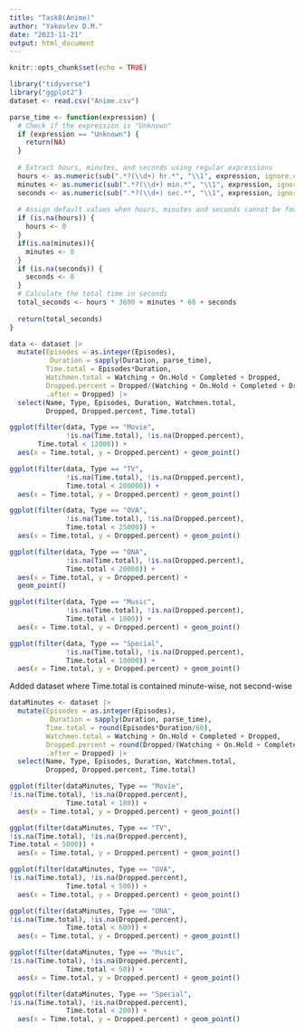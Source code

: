 ```yaml
---
title: "Task8(Anime)"
author: "Yakovlev D.M."
date: "2023-11-21"
output: html_document
---
```


```r
knitr::opts_chunk$set(echo = TRUE)
```

```r
library("tidyverse")
library("ggplot2")
dataset <- read.csv("Anime.csv")

parse_time <- function(expression) {
  # Check if the expression is "Unknown"
  if (expression == "Unknown") {
    return(NA)
  }
  
  # Extract hours, minutes, and seconds using regular expressions
  hours <- as.numeric(sub(".*?(\\d+) hr.*", "\\1", expression, ignore.case = TRUE))
  minutes <- as.numeric(sub(".*?(\\d+) min.*", "\\1", expression, ignore.case = TRUE))
  seconds <- as.numeric(sub(".*?(\\d+) sec.*", "\\1", expression, ignore.case = TRUE))
  
  # Assign default values when hours, minutes and seconds cannot be found
  if (is.na(hours)) {
    hours <- 0
  }
  if(is.na(minutes)){
    minutes <- 0
  }
  if (is.na(seconds)) {
    seconds <- 0
  }
  # Calculate the total time in seconds
  total_seconds <- hours * 3600 + minutes * 60 + seconds
  
  return(total_seconds)
}
```

```r
data <- dataset |>
  mutate(Episodes = as.integer(Episodes), 
          Duration = sapply(Duration, parse_time),
         Time.total = Episodes*Duration,
         Watchmen.total = Watching + On.Hold + Completed + Dropped,
         Dropped.percent = Dropped/(Watching + On.Hold + Completed + Dropped),
         .after = Dropped) |>
  select(Name, Type, Episodes, Duration, Watchmen.total, 
         Dropped, Dropped.percent, Time.total) 
```

```r
ggplot(filter(data, Type == "Movie", 
              !is.na(Time.total), !is.na(Dropped.percent),
       Time.total < 12000)) +
  aes(x = Time.total, y = Dropped.percent) + geom_point()
```

```r
ggplot(filter(data, Type == "TV", 
              !is.na(Time.total), !is.na(Dropped.percent),
              Time.total < 200000)) +
  aes(x = Time.total, y = Dropped.percent) + geom_point()
```

```r
ggplot(filter(data, Type == "OVA", 
              !is.na(Time.total), !is.na(Dropped.percent),
              Time.total < 25000)) +
  aes(x = Time.total, y = Dropped.percent) + geom_point()
```

```r
ggplot(filter(data, Type == "ONA", 
              !is.na(Time.total), !is.na(Dropped.percent),
              Time.total < 20000)) +  
  aes(x = Time.total, y = Dropped.percent) +
  geom_point()
```

```r
ggplot(filter(data, Type == "Music", 
              !is.na(Time.total), !is.na(Dropped.percent),
              Time.total < 1000)) +
  aes(x = Time.total, y = Dropped.percent) + geom_point()
```

```r
ggplot(filter(data, Type == "Special", 
              !is.na(Time.total), !is.na(Dropped.percent),
              Time.total < 10000)) +
  aes(x = Time.total, y = Dropped.percent) + geom_point()
```

Added dataset where Time.total is contained minute-wise, not second-wise
```r
dataMinutes <- dataset |>
  mutate(Episodes = as.integer(Episodes), 
          Duration = sapply(Duration, parse_time),
         Time.total = round(Episodes*Duration/60),
         Watchmen.total = Watching + On.Hold + Completed + Dropped,
         Dropped.percent = round(Dropped/(Watching + On.Hold + Completed + Dropped)*100),
         .after = Dropped) |>
  select(Name, Type, Episodes, Duration, Watchmen.total, 
         Dropped, Dropped.percent, Time.total) 
```

```r
ggplot(filter(dataMinutes, Type == "Movie", 
!is.na(Time.total), !is.na(Dropped.percent),
              Time.total < 180)) + 
  aes(x = Time.total, y = Dropped.percent) + geom_point()
```

```r
ggplot(filter(dataMinutes, Type == "TV", 
!is.na(Time.total), !is.na(Dropped.percent),
Time.total < 5000)) + 
  aes(x = Time.total, y = Dropped.percent) + geom_point()
```

```r
ggplot(filter(dataMinutes, Type == "OVA", 
!is.na(Time.total), !is.na(Dropped.percent),
              Time.total < 500)) + 
  aes(x = Time.total, y = Dropped.percent) + geom_point()
```

```r
ggplot(filter(dataMinutes, Type == "ONA", 
!is.na(Time.total), !is.na(Dropped.percent),
              Time.total < 600)) + 
  aes(x = Time.total, y = Dropped.percent) + geom_point()
```

```r
ggplot(filter(dataMinutes, Type == "Music", 
!is.na(Time.total), !is.na(Dropped.percent),
              Time.total < 50)) + 
  aes(x = Time.total, y = Dropped.percent) + geom_point()
```

```r
ggplot(filter(dataMinutes, Type == "Special", 
!is.na(Time.total), !is.na(Dropped.percent),
              Time.total < 200)) + 
  aes(x = Time.total, y = Dropped.percent) + geom_point()
```